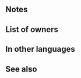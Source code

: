 {{Weapon Infobox
|tagid=SID_大きな扇子
|image=wep_ax065
|weaponType=Axe
|might=10
|range=1
|effect=If【Bonus】is active on unit, grants Atk/Def+4 and Special cooldown charge +1 per foe's attack during combat. (Only highest value applied. Does not stack. Special cooldown charge granted even if foe's attack deals 0 damage.)<br><br>【Bonus】<br>All effects that last "for 1 turn" or "that turn only." Includes bonuses granted by a skill like Rally or Hone and positive status effects (extra movement or effects like Dominance).
|cost=200
|exclusive=0
|statModifiers=0,10,0,0,0
|required=Steel Axe
|next=Huge Fan+
|promotionRarity=5
|promotionTier=1
|intID=2069
|sort=81000
|value=11
|timingID=1
|abilityID=76
|limit1ID=21
|properties=
}}
==Notes==
{{EffectfromBonusKeyword|target=unit|combat boosts and cooldown charge}}
{{Combat boosts}}
{{CooldownChargePlus|perAttack=foe}}
==List of owners==
{{Skill Hero List}}
==In other languages==
{{OtherLanguages
|japanese=大きな扇子
|german=Riesenfächer
|spanishEU=Abanico magno
|spanishLA=Abanico magno
|french=Grand éventail
|italian=Ventaglione
|chineseTW=大扇子
|portuguese=Leque gigante
}}
==See also==
{{See also skills|cond=Description LIKE '%Special cooldown charge +1 per foe_s attack during combat%Special cooldown charge granted even if foe_s attack deals 0 damage%' OR Description LIKE '%if%bonus%active on unit%grants Atk/Def+%during combat%'|columns=3}}
{{Weapons Navbox}}